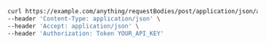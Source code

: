 ```bash showLineNumbers copy filename="Request Body Post Application Json Array Obj usage example"
curl https://example.com/anything/requestBodies/post/application/json/array/objResponse \
--header 'Content-Type: application/json' \
--header 'Accept: application/json' \
--header 'Authorization: Token YOUR_API_KEY'
```
